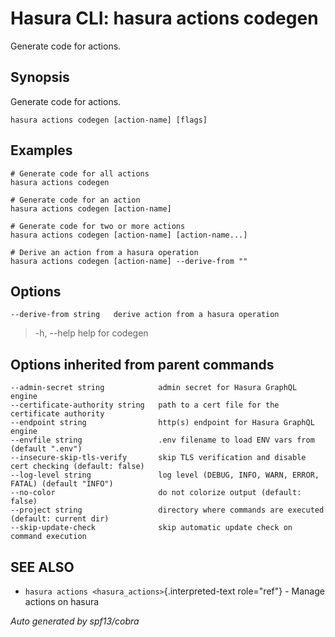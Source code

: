 
Hasura CLI: hasura actions codegen
==================================

Generate code for actions.

Synopsis
--------

Generate code for actions.

    hasura actions codegen [action-name] [flags]

Examples
--------

    # Generate code for all actions
    hasura actions codegen

    # Generate code for an action
    hasura actions codegen [action-name]

    # Generate code for two or more actions
    hasura actions codegen [action-name] [action-name...]

    # Derive an action from a hasura operation
    hasura actions codegen [action-name] --derive-from ""

Options
-------

    --derive-from string   derive action from a hasura operation

> -h, \--help help for codegen

Options inherited from parent commands
--------------------------------------

    --admin-secret string            admin secret for Hasura GraphQL engine
    --certificate-authority string   path to a cert file for the certificate authority 
    --endpoint string                http(s) endpoint for Hasura GraphQL engine 
    --envfile string                 .env filename to load ENV vars from (default ".env")
    --insecure-skip-tls-verify       skip TLS verification and disable cert checking (default: false) 
    --log-level string               log level (DEBUG, INFO, WARN, ERROR, FATAL) (default "INFO")
    --no-color                       do not colorize output (default: false)
    --project string                 directory where commands are executed (default: current dir)
    --skip-update-check              skip automatic update check on command execution

SEE ALSO
--------

-   `hasura actions <hasura_actions>`{.interpreted-text role="ref"} -
    Manage actions on hasura

*Auto generated by spf13/cobra*
